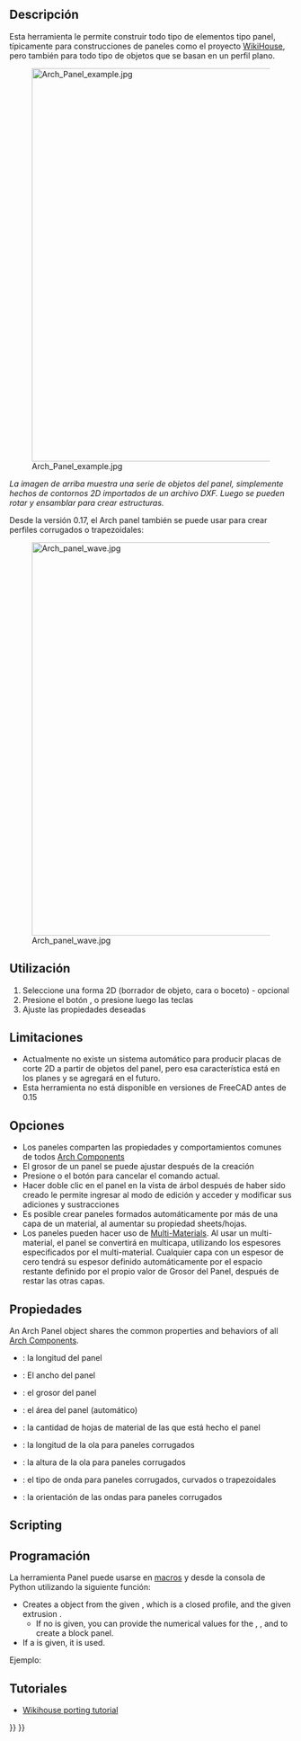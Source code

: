 <languages/>

<div class="mw-translate-fuzzy">
{{docnav/es|[[Arch_CompPanel|Arch CompPanel]]|[[Arch_Panel_Cut|Panel Cut]]|[[Arch_Workbench|Arch]]|IconL=Arch_CompPanel.png |IconC=Workbench_Arch.svg |IconR=Arch_Panel_Cut.svg}}
</div>

{{VeryImportantMessage|THIS COMMAND IS PART OF THE INTEGRATED [[BIM_Workbench|BIM WORKBENCH]] IN V1.0<br>
This page has been updated for that version.}}

<div class="mw-translate-fuzzy">
{{GuiCommand/es
|Name=Arch Panel
|Name/es=Arch Panel
|MenuLocation=Arch → Panel Tools → Panel
|Workbenches=[[Arch_Workbench/es|Arch]]
|Shortcut={{KEY|P}} {{KEY|A}}
|Version=0.15
|SeeAlso=[[Arch Panel Cut/es|Arch Panel Cut]], [[Arch Panel Sheet/es|Arch Panel Sheet]]
}}
</div>

<span id="Description"></span>
==Descripción==

<div class="mw-translate-fuzzy">
Esta herramienta le permite construir todo tipo de elementos tipo panel, típicamente para construcciones de paneles como el proyecto [http://www.wikihouse.cc/ WikiHouse], pero también para todo tipo de objetos que se basan en un perfil plano.
</div>

[[Image:Arch Panel example.jpg|700px]] 

''La imagen de arriba muestra una serie de objetos del panel, simplemente hechos de contornos 2D importados de un archivo DXF. Luego se pueden rotar y ensamblar para crear estructuras.''

<div class="mw-translate-fuzzy">
Desde la versión 0.17, el Arch panel también se puede usar para crear perfiles corrugados o trapezoidales:
</div>

[[Image:Arch panel wave.jpg|700px]] 

<span id="Usage"></span>
==Utilización==

<div class="mw-translate-fuzzy">
# Seleccione una forma 2D (borrador de objeto, cara o boceto) - opcional
# Presione el botón {{KEY|[[Image: Arch Panel.png|16px]] [[Arch Panel/es|Arch Panel]]}}, o presione {{KEY|P}} luego las teclas {{KEY|A}}
# Ajuste las propiedades deseadas
</div>

<span id="Limitations"></span>
<div class="mw-translate-fuzzy">
==Limitaciones==
</div>

<div class="mw-translate-fuzzy">
* Actualmente no existe un sistema automático para producir placas de corte 2D a partir de objetos del panel, pero esa característica está en los planes y se agregará en el futuro.
* Esta herramienta no está disponible en versiones de FreeCAD antes de 0.15
</div>

<span id="Options"></span>
==Opciones==

<div class="mw-translate-fuzzy">
* Los paneles comparten las propiedades y comportamientos comunes de todos [[Arch Component/es|Arch Components]]
* El grosor de un panel se puede ajustar después de la creación
* Presione {{KEY|ESC}} o el botón {{KEY|'''Cancel'''}} para cancelar el comando actual.
* Hacer doble clic en el panel en la vista de árbol después de haber sido creado le permite ingresar al modo de edición y acceder y modificar sus adiciones y sustracciones
* Es posible crear paneles formados automáticamente por más de una capa de un material, al aumentar su propiedad sheets/hojas.
* Los paneles pueden hacer uso de [[Arch MultiMaterial/es|Multi-Materials]]. Al usar un multi-material, el panel se convertirá en multicapa, utilizando los espesores especificados por el multi-material. Cualquier capa con un espesor de cero tendrá su espesor definido automáticamente por el espacio restante definido por el propio valor de Grosor del Panel, después de restar las otras capas.
</div>

<span id="Properties"></span>
==Propiedades==

An Arch Panel object shares the common properties and behaviors of all [[Arch_Component|Arch Components]].

<div class="mw-translate-fuzzy">
* {{PropertyData/es|Length}}: la longitud del panel
* {{PropertyData/es|Width}}: El ancho del panel
* {{PropertyData/es|Thickness}}: el grosor del panel
* {{PropertyData/es|Area}}: el área del panel (automático)
* {{PropertyData/es|Sheets}}: la cantidad de hojas de material de las que está hecho el panel
* {{PropertyData/es|Wave Length}}: la longitud de la ola para paneles corrugados
* {{PropertyData/es|Wave Height}}: la altura de la ola para paneles corrugados
* {{PropertyData/es|Wave Type}}: el tipo de onda para paneles corrugados, curvados o trapezoidales
* {{PropertyData/es|Wave direction}}: la orientación de las ondas para paneles corrugados
</div>

==Scripting==

<div class="mw-translate-fuzzy">
==Programación==
</div>

<div class="mw-translate-fuzzy">
La herramienta Panel puede usarse en [[macros/es|macros]] y desde la consola de Python utilizando la siguiente función:
</div>

{{Code|code=
Panel = makePanel(baseobj=None, length=0, width=0, thickness=0, placement=None, name="Panel")
}}

* Creates a {{incode|Panel}} object from the given {{incode|baseobj}}, which is a closed profile, and the given extrusion {{incode|thickness}}.
** If no {{incode|baseobj}} is given, you can provide the numerical values for the {{incode|length}}, {{incode|width}}, and {{incode|thickness}} to create a block panel.
* If a {{incode|placement}} is given, it is used.

Ejemplo:

{{Code|code=
import FreeCAD, Draft, Arch

Rect = Draft.makeRectangle(1000, 400)
Panel = Arch.makePanel(Rect, thickness=36)
}}

<span id="Tutorials"></span>
== Tutoriales ==

<div class="mw-translate-fuzzy">
* [[Wikihouse porting tutorial/es|Wikihouse porting tutorial]]
</div>


<div class="mw-translate-fuzzy">
{{docnav/es|[[Arch_CompPanel|Arch CompPanel]]|[[Arch_Panel_Cut|Panel Cut]]|[[Arch_Workbench|Arch]]|IconL=Arch_CompPanel.png |IconC=Workbench_Arch.svg |IconR=Arch_Panel_Cut.svg}}
</div>

{{BIM_Tools_navi{{#translation:}}}}
{{Userdocnavi{{#translation:}}}}